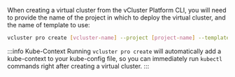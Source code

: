 When creating a virtual cluster from the vCluster Platform CLI, you will need to provide the name of the
project in which to deploy the virtual cluster, and the name of template to use:

```bash
vcluster pro create [vcluster-name] --project [project-name] --template [template-name]
```

:::info Kube-Context
Running `vcluster pro create` will automatically add a kube-context to your kube-config file, so you can immediately run `kubectl` commands right after creating a virtual cluster.
:::
